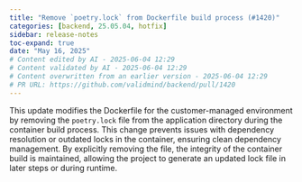 ```yaml
---
title: "Remove `poetry.lock` from Dockerfile build process (#1420)"
categories: [backend, 25.05.04, hotfix]
sidebar: release-notes
toc-expand: true
date: "May 16, 2025"
# Content edited by AI - 2025-06-04 12:29
# Content validated by AI - 2025-06-04 12:29
# Content overwritten from an earlier version - 2025-06-04 12:29
# PR URL: https://github.com/validmind/backend/pull/1420
---
```


This update modifies the Dockerfile for the customer-managed environment by removing the `poetry.lock` file from the application directory during the container build process. This change prevents issues with dependency resolution or outdated locks in the container, ensuring clean dependency management. By explicitly removing the file, the integrity of the container build is maintained, allowing the project to generate an updated lock file in later steps or during runtime.